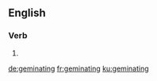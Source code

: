 ==English==

===Verb===
{{head|en|present participle}}

# {{present participle of|geminate|lang=en|nocat=1}}

[[de:geminating]]
[[fr:geminating]]
[[ku:geminating]]